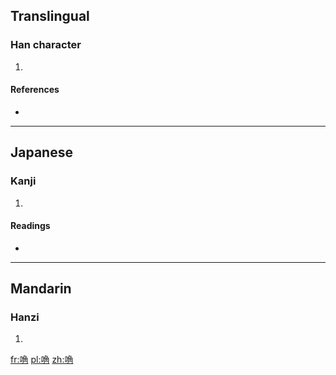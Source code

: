 ==Translingual==

===Han character===
{{Han char|rn=30|rad=口|as=07|sn=10|four=6702<sub>7</sub>|canj=口弓月土 (RNBG), 口弓月手 (RNBQ)}}

# {{defn|Han|sort=口07}}

====References====
* {{Han ref|kx=0191.280|dkj=03693|dj=0411.040|hdz=10632.100|uh=5503|ud=21763|bh=D146|bd=53574}}

----

==Japanese==

===Kanji===
{{ja-kanji|grade=|rs=口07}}

# {{defn|lang=ja|sort=口07}}

====Readings====
* {{ja-readings|on=[[こく]] (koku)|kun=}}

----

==Mandarin==

===Hanzi===
{{cmn-hanzi|pin=[[gǔ]] ([[gu3]])|wg=ku<sup>3</sup>}}

# {{defn|lang=cmn|sort=口07}}

[[fr:唃]]
[[pl:唃]]
[[zh:唃]]
